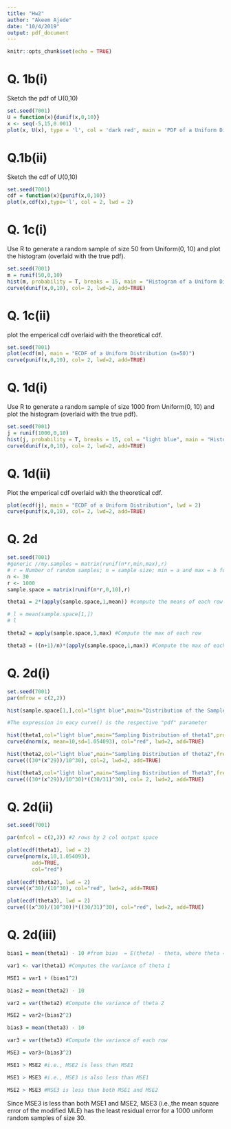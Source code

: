 ```yaml
---
title: "Hw2"
author: "Akeem Ajede"
date: "10/4/2019"
output: pdf_document
---
```


```r
knitr::opts_chunk$set(echo = TRUE)
```

# Q. 1b(i)

Sketch the pdf of U(0,10)

```r
set.seed(7001)
U = function(x){dunif(x,0,10)}
x <- seq(-5,15,0.001)
plot(x, U(x), type = 'l', col = 'dark red', main = 'PDF of a Uniform Distribution')
```


# Q.1b(ii)

Sketch the cdf of U(0,10)

```r
set.seed(7001)
cdf = function(x){punif(x,0,10)}
plot(x,cdf(x),type='l', col = 2, lwd = 2)
```


# Q. 1c(i)

Use R to generate a random sample of size 50 from Uniform(0, 10) and plot the histogram (overlaid with the true pdf).

```r
set.seed(7001)
m = runif(50,0,10)
hist(m, probability = T, breaks = 15, main = "Histogram of a Uniform Distribution (n=50)", col = 'light blue')
curve(dunif(x,0,10), col= 2, lwd=2, add=TRUE)
```


# Q. 1c(ii)

plot the emperical cdf overlaid with the theoretical cdf.

```r
set.seed(7001)
plot(ecdf(m), main = "ECDF of a Uniform Distribution (n=50)")
curve(punif(x,0,10), col= 2, lwd=2, add=TRUE)
```


# Q. 1d(i)

Use R to generate a random sample of size 1000 from Uniform(0, 10) and plot the
histogram (overlaid with the true pdf).

```r
set.seed(7001)
j = runif(1000,0,10)
hist(j, probability = T, breaks = 15, col = "light blue", main = "Histogram of a Uniform Distribution")
curve(dunif(x,0,10), col= 2, lwd=2, add=TRUE)
```


# Q. 1d(ii)

Plot the emperical cdf overlaid with the theoretical cdf.

```r
plot(ecdf(j), main = "ECDF of a Uniform Distribution", lwd = 2)
curve(punif(x,0,10), col= 2, lwd=2, add=TRUE)
```


# Q. 2d

```r

set.seed(7001)
#generic //my.samples = matrix(runif(n*r,min,max),r)
# r = Number of random samples; n = sample size; min = a and max = b for a uniform distribution.
n <- 30
r <- 1000
sample.space = matrix(runif(n*r,0,10),r)

theta1 = 2*(apply(sample.space,1,mean)) #compute the means of each row

# l = mean(sample.space[1,])
# l

theta2 = apply(sample.space,1,max) #Compute the max of each row

theta3 = ((n+1)/n)*(apply(sample.space,1,max)) #Compute the max of each row

```


# Q. 2d(i)

```r

set.seed(7001)
par(mfrow = c(2,2))

hist(sample.space[1,],col="light blue",main="Distribution of the Sample in the First Row")

#The expression in eacy curve() is the respective "pdf" parameter

hist(theta1,col="light blue",main="Sampling Distribution of theta1",probability = T)
curve(dnorm(x, mean=10,sd=1.054093), col="red", lwd=2, add=TRUE)

hist(theta2,col="light blue",main="Sampling Distribution of theta2",freq=F)
curve(((30*(x^29))/10^30), col=2, lwd=2, add=TRUE) 

hist(theta3,col="light blue",main="Sampling Distribution of Theta3",freq=F)
curve(((30*(x^29))/10^30)*((30/31)^30), col= 2, lwd=2, add=TRUE)


```


# Q. 2d(ii)

```r
set.seed(7001)

par(mfcol = c(2,2)) #2 rows by 2 col output space

plot(ecdf(theta1), lwd = 2)
curve(pnorm(x,10,1.054093), 
        add=TRUE,
        col="red")
  
plot(ecdf(theta2), lwd = 2)
curve((x^30)/(10^30), col="red", lwd=2, add=TRUE)

plot(ecdf(theta3), lwd = 2)
curve(((x^30)/(10^30))*((30/31)^30), col="red", lwd=2, add=TRUE)
```

# Q. 2d(iii)

```r

bias1 = mean(theta1) - 10 #from bias  = E(theta) - theta, where theta = 10 in U(0,10)

var1 <- var(theta1) #Computes the variance of theta 1

MSE1 = var1 + (bias1^2)

bias2 = mean(theta2) - 10

var2 = var(theta2) #Compute the variance of theta 2

MSE2 = var2+(bias2^2)

bias3 = mean(theta3) - 10

var3 = var(theta3) #Compute the variance of each row

MSE3 = var3+(bias3^2)

MSE1 > MSE2 #i.e., MSE2 is less than MSE1

MSE1 > MSE3 #i.e., MSE3 is also less than MSE1

MSE2 > MSE3 #MSE3 is less than both MSE1 and MSE2
```

Since MSE3 is less than both MSE1 and MSE2, MSE3 (i.e.,the mean square error of the modified MLE) has the least residual error for a 1000 uniform random samples of size 30.


